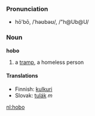 ===Pronunciation===
*hō'bō, /ˈhəʊbəʊ/, /"h@Ub@U/

===Noun===
'''hobo'''

# a [[tramp]], a homeless person

====Translations====

*Finnish: [[kulkuri]]
*Slovak: [[tulák]] ''m''

[[nl:hobo]]